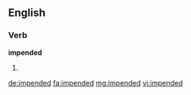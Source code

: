 ==English==

===Verb===
'''impended'''

# {{en-past of|impend}}

[[de:impended]]
[[fa:impended]]
[[mg:impended]]
[[vi:impended]]